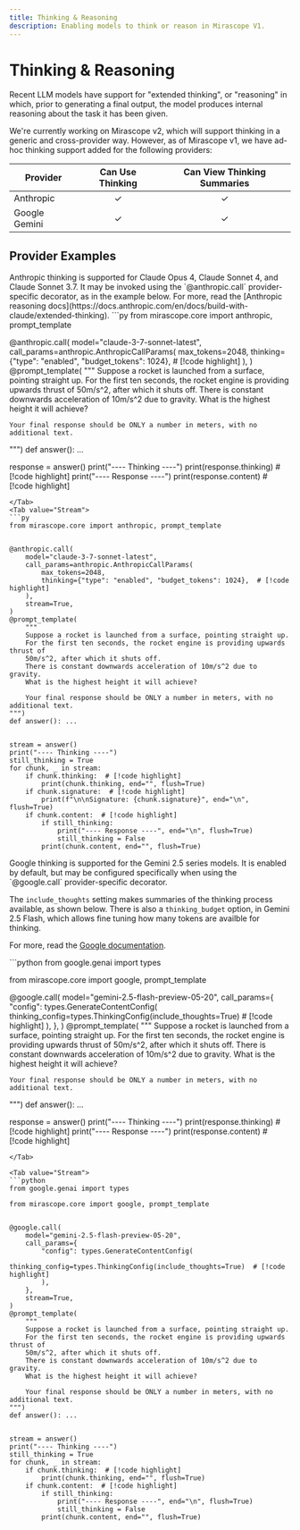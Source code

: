 ```yaml
---
title: Thinking & Reasoning
description: Enabling models to think or reason in Mirascope V1.
---
```


# Thinking & Reasoning

Recent LLM models have support for "extended thinking", or "reasoning" in which, prior to generating a final output, the model produces internal reasoning about the task it has been given.

We're currently working on Mirascope v2, which will support thinking in a generic and cross-provider way.
However, as of Mirascope v1, we have ad-hoc thinking support added for the following providers:

| Provider      | Can Use Thinking | Can View Thinking Summaries | 
|---------------|:------:|:-------:|
| Anthropic     | ✓      | ✓     |
| Google Gemini | ✓      | ✓     |


## Provider Examples

<TabbedSection>

<Tab value="Anthropic">

<Note>
Anthropic thinking is supported for Claude Opus 4, Claude Sonnet 4, and Claude Sonnet 3.7. It may be invoked using
the `@anthropic.call` provider-specific decorator, as in the example below. For more, read the [Anthropic reasoning docs](https://docs.anthropic.com/en/docs/build-with-claude/extended-thinking).
</Note>

<TabbedSection>
<Tab value="Response">
```py
from mirascope.core import anthropic, prompt_template


@anthropic.call(
    model="claude-3-7-sonnet-latest",
    call_params=anthropic.AnthropicCallParams(
        max_tokens=2048,
        thinking={"type": "enabled", "budget_tokens": 1024},  # [!code highlight]
    ),
)
@prompt_template(
    """
    Suppose a rocket is launched from a surface, pointing straight up.
    For the first ten seconds, the rocket engine is providing upwards thrust of
    50m/s^2, after which it shuts off.
    There is constant downwards acceleration of 10m/s^2 due to gravity.
    What is the highest height it will achieve?

    Your final response should be ONLY a number in meters, with no additional text.
""")
def answer(): ...


response = answer()
print("---- Thinking ----")
print(response.thinking)  # [!code highlight]
print("---- Response ----")
print(response.content)  # [!code highlight]
```
</Tab>
<Tab value="Stream">
```py
from mirascope.core import anthropic, prompt_template


@anthropic.call(
    model="claude-3-7-sonnet-latest",
    call_params=anthropic.AnthropicCallParams(
        max_tokens=2048,
        thinking={"type": "enabled", "budget_tokens": 1024},  # [!code highlight]
    ),
    stream=True,
)
@prompt_template(
    """
    Suppose a rocket is launched from a surface, pointing straight up.
    For the first ten seconds, the rocket engine is providing upwards thrust of
    50m/s^2, after which it shuts off.
    There is constant downwards acceleration of 10m/s^2 due to gravity.
    What is the highest height it will achieve?

    Your final response should be ONLY a number in meters, with no additional text.
""")
def answer(): ...


stream = answer()
print("---- Thinking ----")
still_thinking = True
for chunk, _ in stream:
    if chunk.thinking:  # [!code highlight]
        print(chunk.thinking, end="", flush=True)
    if chunk.signature:  # [!code highlight]
        print(f"\n\nSignature: {chunk.signature}", end="\n", flush=True)
    if chunk.content:  # [!code highlight]
        if still_thinking:
            print("---- Response ----", end="\n", flush=True)
            still_thinking = False
        print(chunk.content, end="", flush=True)
```
</Tab>
</TabbedSection>

</Tab>

<Tab value="Google">

<Note>
Google thinking is supported for the Gemini 2.5 series models. It is enabled by default, but may be configured specifically when using
the `@google.call` provider-specific decorator. 

The `include_thoughts` setting makes summaries of the thinking process available, as shown below. There is also a `thinking_budget` option, in Gemini 2.5 Flash,
which allows fine tuning how many tokens are availble for thinking.

For more, read the [Google documentation](https://ai.google.dev/gemini-api/docs/thinking).
</Note>

<TabbedSection>
<Tab value="Response">
```python
from google.genai import types

from mirascope.core import google, prompt_template


@google.call(
    model="gemini-2.5-flash-preview-05-20",
    call_params={
        "config": types.GenerateContentConfig(
            thinking_config=types.ThinkingConfig(include_thoughts=True) # [!code highlight]
        ),
    },
)
@prompt_template(
    """
    Suppose a rocket is launched from a surface, pointing straight up.
    For the first ten seconds, the rocket engine is providing upwards thrust of
    50m/s^2, after which it shuts off.
    There is constant downwards acceleration of 10m/s^2 due to gravity.
    What is the highest height it will achieve?

    Your final response should be ONLY a number in meters, with no additional text.
""")
def answer(): ...


response = answer()
print("---- Thinking ----")
print(response.thinking)  # [!code highlight]
print("---- Response ----")
print(response.content)  # [!code highlight]
```
</Tab>

<Tab value="Stream">
```python
from google.genai import types

from mirascope.core import google, prompt_template


@google.call(
    model="gemini-2.5-flash-preview-05-20",
    call_params={
        "config": types.GenerateContentConfig(
            thinking_config=types.ThinkingConfig(include_thoughts=True)  # [!code highlight]
        ),
    },
    stream=True,
)
@prompt_template(
    """
    Suppose a rocket is launched from a surface, pointing straight up.
    For the first ten seconds, the rocket engine is providing upwards thrust of
    50m/s^2, after which it shuts off.
    There is constant downwards acceleration of 10m/s^2 due to gravity.
    What is the highest height it will achieve?

    Your final response should be ONLY a number in meters, with no additional text.
""")
def answer(): ...


stream = answer()
print("---- Thinking ----")
still_thinking = True
for chunk, _ in stream:
    if chunk.thinking:  # [!code highlight]
        print(chunk.thinking, end="", flush=True)
    if chunk.content:  # [!code highlight]
        if still_thinking:
            print("---- Response ----", end="\n", flush=True)
            still_thinking = False
        print(chunk.content, end="", flush=True)
```
</Tab>

</TabbedSection>
</Tab>

</TabbedSection>